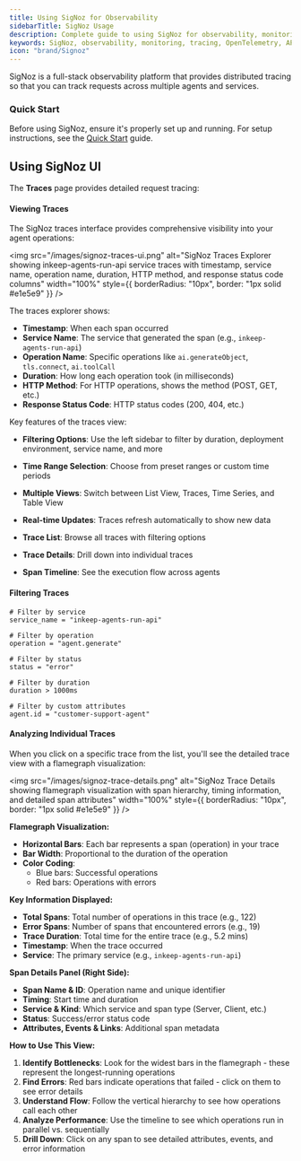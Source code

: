 ```yaml
---
title: Using SigNoz for Observability
sidebarTitle: SigNoz Usage
description: Complete guide to using SigNoz for observability, monitoring, tracing in the Inkeep Agent Framework
keywords: SigNoz, observability, monitoring, tracing, OpenTelemetry, APM, metrics
icon: "brand/Signoz"
---
```


SigNoz is a full-stack observability platform that provides distributed tracing so that you can track requests across multiple agents and services.

### Quick Start
Before using SigNoz, ensure it's properly set up and running. For setup instructions, see the [Quick Start](/get-started/traces) guide. 


## Using SigNoz UI

The **Traces** page provides detailed request tracing:

#### Viewing Traces

The SigNoz traces interface provides comprehensive visibility into your agent operations:

<img
  src="/images/signoz-traces-ui.png"
  alt="SigNoz Traces Explorer showing inkeep-agents-run-api service traces with timestamp, service name, operation name, duration, HTTP method, and response status code columns"
  width="100%"
  style={{ borderRadius: "10px", border: "1px solid #e1e5e9" }}
/>

The traces explorer shows:

- **Timestamp**: When each span occurred
- **Service Name**: The service that generated the span (e.g., `inkeep-agents-run-api`)
- **Operation Name**: Specific operations like `ai.generateObject`, `tls.connect`, `ai.toolCall`
- **Duration**: How long each operation took (in milliseconds)
- **HTTP Method**: For HTTP operations, shows the method (POST, GET, etc.)
- **Response Status Code**: HTTP status codes (200, 404, etc.)

Key features of the traces view:

- **Filtering Options**: Use the left sidebar to filter by duration, deployment environment, service name, and more
- **Time Range Selection**: Choose from preset ranges or custom time periods
- **Multiple Views**: Switch between List View, Traces, Time Series, and Table View
- **Real-time Updates**: Traces refresh automatically to show new data

- **Trace List**: Browse all traces with filtering options
- **Trace Details**: Drill down into individual traces
- **Span Timeline**: See the execution flow across agents

#### Filtering Traces

```
# Filter by service
service_name = "inkeep-agents-run-api"

# Filter by operation
operation = "agent.generate"

# Filter by status
status = "error"

# Filter by duration
duration > 1000ms

# Filter by custom attributes
agent.id = "customer-support-agent"
```

#### Analyzing Individual Traces

When you click on a specific trace from the list, you'll see the detailed trace view with a flamegraph visualization:

<img
  src="/images/signoz-trace-details.png"
  alt="SigNoz Trace Details showing flamegraph visualization with span hierarchy, timing information, and detailed span attributes"
  width="100%"
  style={{ borderRadius: "10px", border: "1px solid #e1e5e9" }}
/>

**Flamegraph Visualization:**

- **Horizontal Bars**: Each bar represents a span (operation) in your trace
- **Bar Width**: Proportional to the duration of the operation
- **Color Coding**:
  - Blue bars: Successful operations
  - Red bars: Operations with errors

**Key Information Displayed:**

- **Total Spans**: Total number of operations in this trace (e.g., 122)
- **Error Spans**: Number of spans that encountered errors (e.g., 19)
- **Trace Duration**: Total time for the entire trace (e.g., 5.2 mins)
- **Timestamp**: When the trace occurred
- **Service**: The primary service (e.g., `inkeep-agents-run-api`)

**Span Details Panel (Right Side):**

- **Span Name & ID**: Operation name and unique identifier
- **Timing**: Start time and duration
- **Service & Kind**: Which service and span type (Server, Client, etc.)
- **Status**: Success/error status code
- **Attributes, Events & Links**: Additional span metadata

**How to Use This View:**

1. **Identify Bottlenecks**: Look for the widest bars in the flamegraph - these represent the longest-running operations
2. **Find Errors**: Red bars indicate operations that failed - click on them to see error details
3. **Understand Flow**: Follow the vertical hierarchy to see how operations call each other
4. **Analyze Performance**: Use the timeline to see which operations run in parallel vs. sequentially
5. **Drill Down**: Click on any span to see detailed attributes, events, and error information
